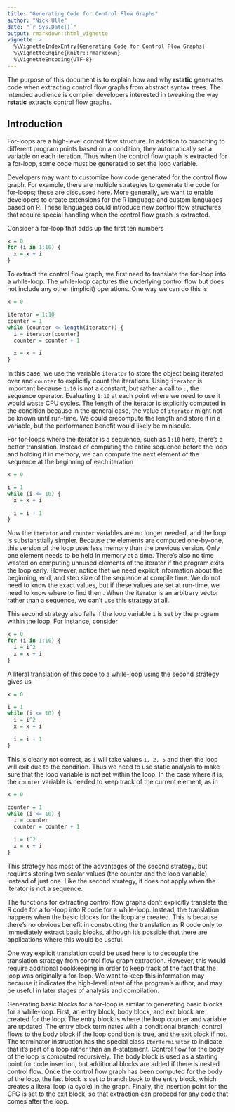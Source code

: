 ```yaml
---
title: "Generating Code for Control Flow Graphs"
author: "Nick Ulle"
date: "`r Sys.Date()`"
output: rmarkdown::html_vignette
vignette: >
  %\VignetteIndexEntry{Generating Code for Control Flow Graphs}
  %\VignetteEngine{knitr::rmarkdown}
  %\VignetteEncoding{UTF-8}
---
```


The purpose of this document is to explain how and why __rstatic__ generates
code when extracting control flow graphs from abstract syntax trees. The
intended audience is compiler developers interested in tweaking the way
__rstatic__ extracts control flow graphs.

<!--
There is also a discussion of how to modify this code generation, with
examples.
-->

## Introduction

For-loops are a high-level control flow structure. In addition to branching to
different program points based on a condition, they automatically set a
variable on each iteration. Thus when the control flow graph is extracted for a
for-loop, some code must be generated to set the loop variable.

Developers may want to customize how code generated for the control flow graph.
For example, there are multiple strategies to generate the code for for-loops;
these are discussed here. More generally, we want to enable developers to
create extensions for the R language and custom languages based on R. These
languages could introduce new control flow structures that require special
handling when the control flow graph is extracted.

Consider a for-loop that adds up the first ten numbers

```r
x = 0
for (i in 1:10) {
  x = x + i
}
```

To extract the control flow graph, we first need to translate the for-loop into
a while-loop. The while-loop captures the underlying control flow but does not
include any other (implicit) operations. One way we can do this is

```r
x = 0

iterator = 1:10
counter = 1
while (counter <= length(iterator)) {
  i = iterator[counter]
  counter = counter + 1

  x = x + i
}
```

In this case, we use the variable `iterator` to store the object being iterated
over and `counter` to explicitly count the iterations. Using `iterator` is
important because `1:10` is not a constant, but rather a call to `:`, the
sequence operator. Evaluating `1:10` at each point where we need to use it
would waste CPU cycles. The length of the iterator is explicitly computed in
the condition because in the general case, the value of `iterator` might not be
known until run-time. We could precompute the length and store it in a
variable, but the performance benefit would likely be miniscule.

For for-loops where the iterator is a sequence, such as `1:10` here, there's a
better translation. Instead of computing the entire sequence before the loop
and holding it in memory, we can compute the next element of the sequence at
the beginning of each iteration

```r
x = 0

i = 1
while (i <= 10) {
  x = x + i

  i = i + 1
}
```

Now the `iterator` and `counter` variables are no longer needed, and the loop
is substanstially simpler. Because the elements are computed one-by-one, this
version of the loop uses less memory than the previous version. Only one
element needs to be held in memory at a time. There's also no time wasted on
computing unnused elements of the iterator if the program exits the loop early.
However, notice that we need explicit information about the beginning, end, and
step size of the sequence at compile time. We do not need to know the exact
values, but if these values are set at run-time, we need to know where to find
them. When the iterator is an arbitrary vector rather than a sequence, we can't
use this strategy at all.

This second strategy also fails if the loop variable `i` is set by the program
within the loop. For instance, consider

```r
x = 0
for (i in 1:10) {
  i = i^2
  x = x + i
}
```

A literal translation of this code to a while-loop using the second strategy
gives us

```r
x = 0

i = 1
while (i <= 10) {
  i = i^2
  x = x + i

  i = i + 1
}
```

This is clearly not correct, as `i` will take values `1, 2, 5` and then the
loop will exit due to the condition. Thus we need to use static analysis to
make sure that the loop variable is not set within the loop. In the case where
it is, the `counter` variable is needed to keep track of the current element,
as in

```r
x = 0

counter = 1
while (i <= 10) {
  i = counter
  counter = counter + 1

  i = i^2
  x = x + i
}
```

This strategy has most of the advantages of the second strategy, but requires
storing two scalar values (the counter and the loop variable) instead of just
one. Like the second strategy, it does not apply when the iterator is not a
sequence.

The functions for extracting control flow graphs don't explicitly translate the
R code for a for-loop into R code for a while-loop. Instead, the translation
happens when the basic blocks for the loop are created. This is because there's
no obvious benefit in constructing the translation as R code only to
immediately extract basic blocks, although it's possible that there are
applications where this would be useful.

One way explicit translation could be used here is to decouple the translation
strategy from control flow graph extraction. However, this would require
additional bookkeeping in order to keep track of the fact that the loop was
originally a for-loop. We want to keep this information may because it
indicates the high-level intent of the program's author, and may be useful in
later stages of analysis and compilation.

Generating basic blocks for a for-loop is similar to generating basic blocks
for a while-loop. First, an entry block, body block, and exit block are created
for the loop. The entry block is where the loop counter and variable are
updated. The entry block terminates with a conditional branch; control flows to
the body block if the loop condition is true, and the exit block if not. The
terminator instruction has the special class `IterTerminator` to indicate that
it's part of a loop rather than an if-statement. Control flow for the body of
the loop is computed recursively. The body block is used as a starting point
for code insertion, but additional blocks are added if there is nested control
flow. Once the control flow graph has been computed for the body of the loop,
the last block is set to branch back to the entry block, which creates a
literal loop (a cycle) in the graph. Finally, the insertion point for the CFG
is set to the exit block, so that extraction can proceed for any code that
comes after the loop.

<!-- FIXME: Give examples of how/why we might modify this procedure -->

<!-- FIXME: Explain how break/next/return are handled -->

<!-- FIXME: Add an example and a diagram -->

<!-- FIXME: Finish this example

## Example: Extending the R Language

Suppose we want to update the loop variable in a loop by calling a closure that
generates the next value. When a closure is used this way, we call it a
_generator_. Generators are useful because they generate elements of the
sequence being iterated over on demand. This avoids the memory cost of storing
the entire sequence and if the loop terminates early, it avoids the cost of
computing the unused elements at the end of the sequence.

We can already use generators in base R with a while-loop, by writing

```r
i = generator()
while (!is.null(i)) {
  # do something
  # ...
  i = generator()
}
```

However, it would be convenient to simply write

```r
for (i in generator) {
  # do something
  # ...
}
```

This syntax is preferable because it clearly communicates the programmer's
intention to iterate over the generated values and reduces chance that the
generator will be called at the wrong point in the loop due to programmer
error.

-->

<!-- FIXME: Move to basic discussion of how CFG is extracted

## Control Flow

The order in which expressions in a program are evaluated is called the
_control flow_ of the program. Program control flow is an important piece of
information for most static analysis algorithms. For instance, _constant
propagation_ is a static analysis algorithm that replaces constant variables
(ones whose value does not change over the course of a program) with their
value. This is useful because it improves program performance by eliminating
the run-time cost of looking up the value of the variable. The control flow of
the program determines which values can be propagated.

For example, in the program below, expressions are evaluated in sequence,
starting from the first line. First `42` is assigned to `x`, then the value of
`x` is assigned to `y`. In this program, evaluation proceeds in a straight line
from the first line to the last line. We call this _linear_ control flow. 

```r
x = 42
y = x
```

Because the first line is always evaluated, the value of `x` that gets assigned
to `y` is always `42`. Thus the constant propagation algorithm can replace `x`
with `42`.

On the other hand, consider the program

```r
if ()
  x = 42
else
  x = 8

y = x
```

The if-statement in this program

If-statements, and other expressions that only evaluate code when a condition
is met, introduce nonlinear control flow to programs.
-->
